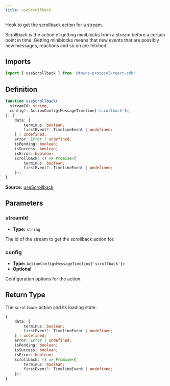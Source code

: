 ```yaml
---
title: useScrollback
---
```

Hook to get the scrollback action for a stream.

Scrollback is the action of getting miniblocks from a stream before a certain point in time. Getting miniblocks means that new events that are possibly new messages, reactions and so on are fetched.

## Imports

```ts
import { useScrollback } from '@towns-protocol/react-sdk'
```

## Definition

```ts
function useScrollback(
  streamId: string,
  config?: ActionConfig<MessageTimeline['scrollback']>,
): {
    data: {
        terminus: boolean;
        firstEvent?: TimelineEvent | undefined;
    } | undefined;
    error: Error | undefined;
    isPending: boolean;
    isSuccess: boolean;
    isError: boolean;
    scrollback: () => Promise<{
        terminus: boolean;
        firstEvent?: TimelineEvent | undefined;
    }>;
}
```

**Source:** [useScrollback](https://github.com/towns-protocol/towns/blob/main/packages/react-sdk/src/useScrollback.ts)

## Parameters

### streamId

- **Type:** `string`

The id of the stream to get the scrollback action for.

### config

- **Type:** `ActionConfig<MessageTimeline['scrollback']>`
- **Optional**

Configuration options for the action.

## Return Type

The `scrollback` action and its loading state.

```ts
{
    data: {
        terminus: boolean;
        firstEvent?: TimelineEvent | undefined;
    } | undefined;
    error: Error | undefined;
    isPending: boolean;
    isSuccess: boolean;
    isError: boolean;
    scrollback: () => Promise<{
        terminus: boolean;
        firstEvent?: TimelineEvent | undefined;
    }>;
}
```
